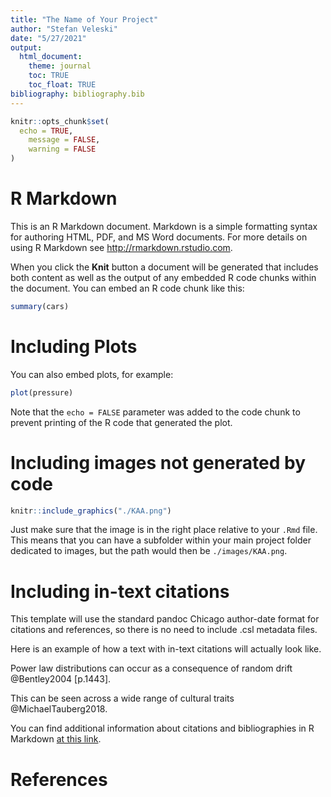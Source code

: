```yaml
---
title: "The Name of Your Project"
author: "Stefan Veleski"
date: "5/27/2021"
output:
  html_document:
    theme: journal 
    toc: TRUE
    toc_float: TRUE
bibliography: bibliography.bib
---
```


```r
knitr::opts_chunk$set(
  echo = TRUE,
	message = FALSE,
	warning = FALSE
)
```
<!-- Generate PDF output only to check the page count of the document. 5 pages is enough. Get in touch with me if you're cutting it close or if you're below 5 pages -->

# R Markdown

This is an R Markdown document. Markdown is a simple formatting syntax for authoring HTML, PDF, and MS Word documents. For more details on using R Markdown see <http://rmarkdown.rstudio.com>.

When you click the **Knit** button a document will be generated that includes both content as well as the output of any embedded R code chunks within the document. You can embed an R code chunk like this:

```r
summary(cars)
```

# Including Plots

You can also embed plots, for example:

```r
plot(pressure)
```

Note that the `echo = FALSE` parameter was added to the code chunk to prevent printing of the R code that generated the plot.

# Including images not generated by code

```r
knitr::include_graphics("./KAA.png")
```

Just make sure that the image is in the right place relative to your `.Rmd` file. This means that you can have a subfolder within your main project folder dedicated to images, but the path would then be `./images/KAA.png`.

# Including in-text citations

This template will use the standard pandoc Chicago author-date format for citations and references, so there is no need to include .csl metadata files.

Here is an example of how a text with in-text citations will actually look like. 

Power law distributions can occur as a consequence of random drift @Bentley2004 [p.1443].

This can be seen across a wide range of cultural traits @MichaelTauberg2018.

You can find additional information about citations and bibliographies in R Markdown [at this link](https://rmarkdown.rstudio.com/authoring_bibliographies_and_citations.html).

# References

<!--The following HTML code removes the empty space at the end of the document which somehow occurs if you have a floating toc -->
<div class="tocify-extend-page" data-unique="tocify-extend-page" style="height: 1;"></div>
